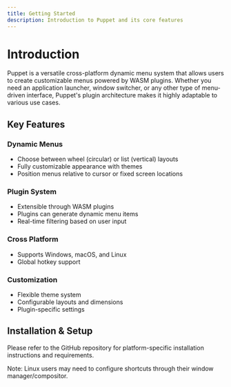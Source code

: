```yaml
---
title: Getting Started
description: Introduction to Puppet and its core features
---
```


# Introduction

Puppet is a versatile cross-platform dynamic menu system that allows users to create customizable menus powered by WASM plugins. Whether you need an application launcher, window switcher, or any other type of menu-driven interface, Puppet's plugin architecture makes it highly adaptable to various use cases.

## Key Features

### Dynamic Menus
- Choose between wheel (circular) or list (vertical) layouts
- Fully customizable appearance with themes
- Position menus relative to cursor or fixed screen locations

### Plugin System
- Extensible through WASM plugins
- Plugins can generate dynamic menu items
- Real-time filtering based on user input

### Cross Platform
- Supports Windows, macOS, and Linux
- Global hotkey support

### Customization
- Flexible theme system
- Configurable layouts and dimensions
- Plugin-specific settings

## Installation & Setup

Please refer to the GitHub repository for platform-specific installation instructions and requirements.

Note: Linux users may need to configure shortcuts through their window manager/compositor.
